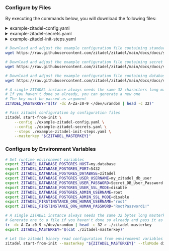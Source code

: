 
### Configure by Files

By executing the commands below, you will download the following files:

<details><summary>example-zitadel-config.yaml</summary>
    <CodeBlock language="yaml">{ExampleZITADELConfigSource}</CodeBlock>
</details>
<details><summary>example-zitadel-secrets.yaml</summary>
    <CodeBlock language="yaml">{ExampleZITADELSecretsSource}</CodeBlock>
</details>
<details><summary>example-zitadel-init-steps.yaml</summary>
    <CodeBlock language="yaml">{ExampleZITADELInitStepsSource}</CodeBlock>
</details>

```bash
# Download and adjust the example configuration file containing standard configuration
wget https://raw.githubusercontent.com/zitadel/zitadel/main/docs/docs/self-hosting/manage/configure/example-zitadel-config.yaml

# Download and adjust the example configuration file containing secret configuration
wget https://raw.githubusercontent.com/zitadel/zitadel/main/docs/docs/self-hosting/manage/configure/example-zitadel-secrets.yaml

# Download and adjust the example configuration file containing database initialization configuration
wget https://raw.githubusercontent.com/zitadel/zitadel/main/docs/docs/self-hosting/manage/configure/example-zitadel-init-steps.yaml

# A single ZITADEL instance always needs the same 32 characters long masterkey
# If you haven't done so already, you can generate a new one
# The key must be passed as argument
ZITADEL_MASTERKEY="$(tr -dc A-Za-z0-9 </dev/urandom | head -c 32)"

# Pass zitadel configuration by configuration files
zitadel start-from-init \
    --config ./example-zitadel-config.yaml \
    --config ./example-zitadel-secrets.yaml \
    --steps ./example-zitadel-init-steps.yaml \
    --masterkey "${ZITADEL_MASTERKEY}"
```

### Configure by Environment Variables

```bash
# Set runtime environment variables
export ZITADEL_DATABASE_POSTGRES_HOST=my.database 
export ZITADEL_DATABASE_POSTGRES_PORT=5432 
export ZITADEL_DATABASE_POSTGRES_DATABASE=zitadel 
export ZITADEL_DATABASE_POSTGRES_USER_USERNAME=my_zitadel_db_user 
export ZITADEL_DATABASE_POSTGRES_USER_PASSWORD=Secret_DB_User_Password 
export ZITADEL_DATABASE_POSTGRES_USER_SSL_MODE=disable 
export ZITADEL_DATABASE_POSTGRES_ADMIN_USERNAME=root 
export ZITADEL_DATABASE_POSTGRES_ADMIN_SSL_MODE=disable
export ZITADEL_FIRSTINSTANCE_ORG_HUMAN_USERNAME="root"
export ZITADEL_FIRSTINSTANCE_ORG_HUMAN_PASSWORD="RootPassword1!"

# A single ZITADEL instance always needs the same 32 bytes long masterkey
# Generate one to a file if you haven't done so already and pass it as environment variable
tr -dc A-Za-z0-9 </dev/urandom | head -c 32 > ./zitadel-masterkey
export ZITADEL_MASTERKEY="$(cat ./zitadel-masterkey)"

# Let the zitadel binary read configuration from environment variables
zitadel start-from-init --masterkey "${ZITADEL_MASTERKEY}" --tlsMode disabled
```
